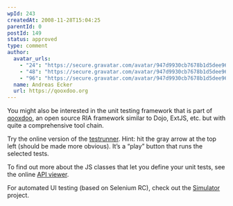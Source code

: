 ```yaml
---
wpId: 243
createdAt: 2008-11-28T15:04:25
parentId: 0
postId: 149
status: approved
type: comment
author:
  avatar_urls:
    - "24": "https://secure.gravatar.com/avatar/947d9930cb7678b1d5dee96373c8d572?s=24&d=mm&r=g"
    - "48": "https://secure.gravatar.com/avatar/947d9930cb7678b1d5dee96373c8d572?s=48&d=mm&r=g"
    - "96": "https://secure.gravatar.com/avatar/947d9930cb7678b1d5dee96373c8d572?s=96&d=mm&r=g"
  name: Andreas Ecker
  url: https://qooxdoo.org
---
```


You might also be interested in the unit testing framework that is part of [qooxdoo](https://qooxdoo.org), an open source RIA framework similar to Dojo, ExtJS, etc. but with quite a comprehensive tool chain.

Try the online version of the [testrunner](https://demo.qooxdoo.org/current/testrunner). Hint: hit the gray arrow at the top left (should be made more obvious). It’s a “play” button that runs the selected tests.

To find out more about the JS classes that let you define your unit tests, see the online [API viewer](https://demo.qooxdoo.org/current/apiviewer/#qx.dev.unit).

For automated UI testing (based on Selenium RC), check out the [Simulator](https://qooxdoo.org/contrib/project/simulator) project.